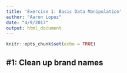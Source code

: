 ```yaml
---
title: 'Exercise 1: Basic Data Manipulation'
author: "Aaron Lopez"
date: "4/9/2017"
output: html_document
---
```


```r
knitr::opts_chunk$set(echo = TRUE)
```

## #1: Clean up brand names



